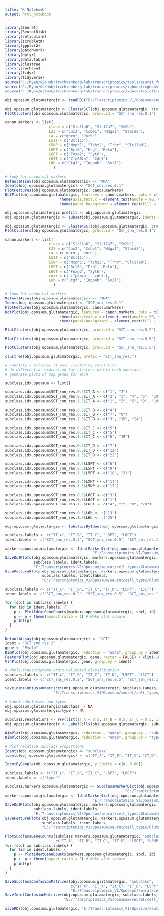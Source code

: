 ```yaml
---
title: "R Notebook"
output: html_notebook
---
```


```r

library(Seurat)
library(SeuratDisk)
library(reticulate)
library(scrubletR)
library(ggplot2)
library(patchwork)
library(dplyr)
library(data.table)
library(clustree)
library(reshape2)
library(tidyr)
library(tidyverse)
source("C:/Ryan/GitHub/trachtenberg-lab/transcriptomics/tools/seurat_functions.R")
source("C:/Ryan/GitHub/trachtenberg-lab/transcriptomics/xgboost/xgboost_train.R")
source("C:/Ryan/GitHub/trachtenberg-lab/transcriptomics/xgboost/plottingFxns.R")

obj.opossum.glutamatergic <- readRDS("E:/Transcriptomics_V1/Opossum/seurat/opossum_v1_glutamatergic.rds")

```


```r

obj.opossum.glutamatergic <- ClusterSCT(obj.opossum.glutamatergic, c(0.1))
PlotClusters(obj.opossum.glutamatergic, group.id = "SCT_snn_res.0.1")

```


```r

canon.markers <- list(
                    class = c("Slc17a6", "Slc17a7", "Sv2b"),
                    L23 = c("Cux2", "Ccbe1", "Mdga1", "Stard8"),
                    L4 = c("Whrn", "Rorb"),
                    L5IT = c("Bcl11b"),
                    L5NP = c("Nxph1", "Tshz2", "Trhr", "Slc17a8"),
                    L5PT = c("Bcl6", "Erg", "Reln"),
                    L6CT = c("Foxp2", "Syt6"),
                    L6IT = c("Zfp804b", "Cdh9"),
                    L6b = c("Ctgf", "Inpp4b", "Svil")
                      )

# look for canonical markers
DefaultAssay(obj.opossum.glutamatergic) <- "RNA"
Idents(obj.opossum.glutamatergic) <- "SCT_snn_res.0.1"
PlotFeatures(obj.opossum.glutamatergic, canon.markers)
DotPlot(obj.opossum.glutamatergic, features = canon.markers, cols = c("lightgrey", "red"), scale = FALSE) + 
                         theme(axis.text.x = element_text(angle = 90, vjust = 0.25)) + 
                         theme(panel.background = element_rect(fill = "white", color = NA), plot.background = element_rect(fill = "white", color = NA)) + NoLegend()

```


```r

obj.opossum.glutamatergic.prefilt <- obj.opossum.glutamatergic
obj.opossum.glutamatergic <- subset(obj.opossum.glutamatergic, idents = c(NA), invert = TRUE)

```


```r

obj.opossum.glutamatergic <- ClusterSCT(obj.opossum.glutamatergic, c(0.2, 0.5, 1.5))
PlotClusters(obj.opossum.glutamatergic, group.id = "SCT_snn_res.0.1")

canon.markers <- list(
                    class = c("Slc17a6", "Slc17a7", "Sv2b"),
                    L23 = c("Cux2", "Ccbe1", "Mdga1", "Stard8"),
                    L4 = c("Whrn", "Rorb"),
                    L5IT = c("Bcl11b"),
                    L5NP = c("Nxph1", "Tshz2", "Trhr", "Slc17a8"),
                    L5PT = c("Bcl6", "Erg", "Reln"),
                    L6CT = c("Foxp2", "Syt6"),
                    L6IT = c("Zfp804b", "Cdh9"),
                    L6b = c("Ctgf", "Inpp4b", "Svil")
                      )

# look for canonical markers
DefaultAssay(obj.opossum.glutamatergic) <- "RNA"
Idents(obj.opossum.glutamatergic) <- "SCT_snn_res.0.1"
PlotFeatures(obj.opossum.glutamatergic, canon.markers)
DotPlot(obj.opossum.glutamatergic, features = canon.markers, cols = c("lightgrey", "red"), scale = FALSE) + 
                         theme(axis.text.x = element_text(angle = 90, vjust = 0.25)) + 
                         theme(panel.background = element_rect(fill = "white", color = NA), plot.background = element_rect(fill = "white", color = NA)) + NoLegend()

```


```r

PlotClusters(obj.opossum.glutamatergic, group.id = "SCT_snn_res.0.2")

```


```r

PlotClusters(obj.opossum.glutamatergic, group.id = "SCT_snn_res.0.5")

```


```r

PlotClusters(obj.opossum.glutamatergic, group.id = "SCT_snn_res.1.5")

```


```r

clustree(obj.opossum.glutamatergic, prefix = "SCT_snn_res.")

```


```r

# identify subclasses at each clustering resolution
# do differential expression for clusters within each subclass
# generate plots of top genes for each

subclass.idx.opossum <- list()

subclass.idx.opossum$SCT_snn_res.0.2$IT_A <- c("1", "2")
subclass.idx.opossum$SCT_snn_res.0.5$IT_A <- c("2", "3", "4", "6", "10")
subclass.idx.opossum$SCT_snn_res.1.5$IT_A <- c("1", "2", "5", "9", "10", "11", "12", "13", "14", "16", "23")

subclass.idx.opossum$SCT_snn_res.0.2$IT_B <- c("4")
subclass.idx.opossum$SCT_snn_res.0.5$IT_B <- c("7", "8")
subclass.idx.opossum$SCT_snn_res.1.5$IT_B <- c("3", "15", "24")

subclass.idx.opossum$SCT_snn_res.0.2$IT_C <- c("5")
subclass.idx.opossum$SCT_snn_res.0.5$IT_C <- c("5")
subclass.idx.opossum$SCT_snn_res.1.5$IT_C <- c("6", "19")

subclass.idx.opossum$SCT_snn_res.0.2$IT_D <- c("7")
subclass.idx.opossum$SCT_snn_res.0.5$IT_D <- c("12")
subclass.idx.opossum$SCT_snn_res.1.5$IT_D <- c("22")

subclass.idx.opossum$SCT_snn_res.0.2$L5PT <- c("6")
subclass.idx.opossum$SCT_snn_res.0.5$L5PT <- c("9")
subclass.idx.opossum$SCT_snn_res.1.5$L5PT <- c("18", "21")

subclass.idx.opossum$SCT_snn_res.0.5$L5NP <- c("11")
subclass.idx.opossum$SCT_snn_res.1.5$L5NP <- c("17")

subclass.idx.opossum$SCT_snn_res.0.2$L6CT <- c("3")
subclass.idx.opossum$SCT_snn_res.0.5$L6CT <- c("1")
subclass.idx.opossum$SCT_snn_res.1.5$L6CT <- c("4", "7", "8", "20")

subclass.idx.opossum$SCT_snn_res.0.5$L6b <- c("13")
subclass.idx.opossum$SCT_snn_res.1.5$L6b <- c("25")

obj.opossum.glutamatergic <- SubclassByIdent(obj.opossum.glutamatergic, subclass.idx.opossum)

```


```r

subclass.labels <- c("IT_A", "IT_B", "IT_C", "L5PT", "L6CT")
ident.labels <- c("SCT_snn_res.0.2", "SCT_snn_res.0.5", "SCT_snn_res.1.5")

markers.opossum.glutamatergic <- IdentMarkerDict(obj.opossum.glutamatergic, subclass.labels, ident.labels,
                                        "E:/Transcriptomics_V1/Opossum/seurat/marker_genes/Glutamatergic/markerdict_clusters.rds")
SaveDotPlots(obj.opossum.glutamatergic, markers.opossum.glutamatergic,
             subclass.labels, ident.labels,
             "E:/Transcriptomics_V1/Opossum/seurat/cell_types/Glutamatergic/", "ENSMODG")
SaveFeaturePlots(obj.opossum.glutamatergic, markers.opossum.glutamatergic,
                 subclass.labels, ident.labels,
                 "E:/Transcriptomics_V1/Opossum/seurat/cell_types/Glutamatergic/")

```


```r

subclass.labels <- c("IT_A", "IT_B", "IT_C", "IT_D", "L5PT", "L6CT")
ident.labels <- c("SCT_snn_res.0.2", "SCT_snn_res.0.5", "SCT_snn_res.1.5")

for (sbcl in subclass.labels) {
  for (id in ident.labels) {
    p <- PlotIdentGeneCounts(markers.opossum.glutamatergic, sbcl, id)
    p <- p + theme(aspect.ratio = 1) # Make plot square
    print(p)
  }
}

```


```r

DefaultAssay(obj.opossum.glutamatergic) <- "SCT"
ident = "SCT_snn_res.2"
gene <- "Pvalb"
DimPlot(obj.opossum.glutamatergic, reduction = "umap", group.by = ident, label = TRUE, raster = FALSE) + NoLegend() + xlim(-18, 18) + ylim(-18, 18) + coord_equal()
FeaturePlot(obj.opossum.glutamatergic, gene, raster = FALSE) + xlim(-18, 18) + ylim(-18, 18) + coord_equal()
VlnPlot(obj.opossum.glutamatergic, gene, group.by = ident)

```


```r

# whole-transcriptome cross-validated classification
subclass.labels <- c("IT_A", "IT_B", "IT_C", "IT_D", "L5PT", "L6CT")
ident.labels <- c("SCT_snn_res.0.2", "SCT_snn_res.0.5", "SCT_snn_res.1.5")

SaveIdentConfusionMatrices(obj.opossum.glutamatergic, subclass.labels, ident.labels, 
                      "E:/Transcriptomics_V1/Opossum/seurat/cell_types/Glutamatergic/")

```


```r

# label subclasses and types
obj.opossum.glutamatergic$subclass <- NA
obj.opossum.glutamatergic$type <- NA

subclass.resolutions <- rev(list(IT_A = 0.5, IT_B = 0.5, IT_C = 0.5, IT_D = 0.5, L5PT = 1.5, L5NP = 0.5, L6CT = 1.5, L6b = 0.5))
obj.opossum.glutamatergic <- LabelCells(obj.opossum.glutamatergic, subclass.resolutions)

```


```r

DimPlot(obj.opossum.glutamatergic, reduction = "umap", group.by = "subclass", label = TRUE, raster = FALSE) + NoLegend() + xlim(-18, 18) + ylim(-18, 18) + coord_equal()
DimPlot(obj.opossum.glutamatergic, reduction = "umap", group.by = "type", label = TRUE, raster = FALSE) + NoLegend() + xlim(-18, 18) + ylim(-18, 18) + coord_equal()

```


```r

# Plot relative subclass proportions
Idents(obj.opossum.glutamatergic) <- "subclass"
levels(obj.opossum.glutamatergic) <- c("IT_A", "IT_B", "IT_C", "IT_D", "L5PT", "L5NP", "L6CT", "L6b")

IdentBySample(obj.opossum.glutamatergic, y_limits = c(0, 0.60))

```


```r

subclass.labels <- c("IT_A", "IT_B", "IT_C", "L5PT", "L6CT")
ident.labels <- c("type")

subclass.markers.opossum.glutamatergic <- SubclassMarkerDict(obj.opossum.glutamatergic, "subclass",
                                                       "E:/Transcriptomics_V1/Opossum/seurat/marker_genes/Glutamatergic/markerdict_subclass.rds")
markers.opossum.glutamatergic <- IdentMarkerDict(obj.opossum.glutamatergic, subclass.labels, ident.labels,
                                        "E:/Transcriptomics_V1/Opossum/seurat/marker_genes/Glutamatergic/markerdict_types.rds")
SaveDotPlots(obj.opossum.glutamatergic, markers.opossum.glutamatergic,
             subclass.labels, ident.labels,
             "E:/Transcriptomics_V1/Opossum/seurat/cell_types/Glutamatergic/", "ENSMODG")
SaveFeaturePlots(obj.opossum.glutamatergic, markers.opossum.glutamatergic,
                 subclass.labels, ident.labels,
                 "E:/Transcriptomics_V1/Opossum/seurat/cell_types/Glutamatergic/")

PlotSubclassGeneCounts(subclass.markers.opossum.glutamatergic, "subclass", 
                       c("IT_A", "IT_B", "IT_C", "IT_D", "L5PT", "L5NP", "L6CT", "L6b")) + theme(aspect.ratio = 1)
for (sbcl in subclass.labels) {
  for (id in ident.labels) {
    p <- PlotIdentGeneCounts(markers.opossum.glutamatergic, sbcl, id)
    p <- p + theme(aspect.ratio = 1) # Make plot square
    print(p)
  }
}

SaveSubclassConfusionMatrices(obj.opossum.glutamatergic, "subclass",
                              c("IT_A", "IT_B", "IT_C", "IT_D", "L5PT", "L5NP", "L6CT", "L6b"),
                              "E:/Transcriptomics_V1/Opossum/seurat/cell_types/Glutamatergic/")
SaveIdentConfusionMatrices(obj.opossum.glutamatergic, subclass.labels, ident.labels,
                           "E:/Transcriptomics_V1/Opossum/seurat/cell_types/Glutamatergic/")

```


```r

saveRDS(obj.opossum.glutamatergic, "E:/Transcriptomics_V1/Opossum/seurat/opossum_v1_glutamatergic_processed.rds")

```

